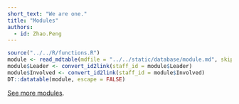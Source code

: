 ```yaml
---
short_text: "We are one."
title: "Modules"
authors:
  - id: Zhao.Peng
---
```


```r
source("../../R/functions.R")
module <- read_mdtable(mdfile = "../../static/database/module.md", skip = 0)
module$Leader <- convert_id2link(staff_id = module$Leader)
module$Involved <- convert_id2link(staff_id = module$Involved)
DT::datatable(module, escape = FALSE)
```

[See more modules](https://www.xjtlu.edu.cn/en/study/undergraduate/environmental-science).
